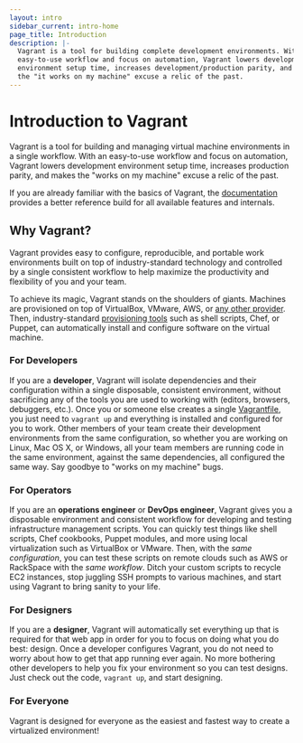 ```yaml
---
layout: intro
sidebar_current: intro-home
page_title: Introduction
description: |-
  Vagrant is a tool for building complete development environments. With an
  easy-to-use workflow and focus on automation, Vagrant lowers development
  environment setup time, increases development/production parity, and makes
  the "it works on my machine" excuse a relic of the past.
---
```


# Introduction to Vagrant

Vagrant is a tool for building and managing virtual machine environments in a
single workflow. With an easy-to-use workflow and focus on automation, Vagrant
lowers development environment setup time, increases production parity, and
makes the "works on my machine" excuse a relic of the past.

If you are already familiar with the basics of Vagrant, the
[documentation](/docs/index.html) provides a better reference build for all
available features and internals.

## Why Vagrant?

Vagrant provides easy to configure, reproducible, and portable work environments
built on top of industry-standard technology and controlled by a single
consistent workflow to help maximize the productivity and flexibility of you and
your team.

To achieve its magic, Vagrant stands on the shoulders of giants. Machines
are provisioned on top of VirtualBox, VMware, AWS, or
[any other provider](/docs/providers/). Then, industry-standard
[provisioning tools](/docs/provisioning/)
such as shell scripts, Chef, or Puppet, can automatically install
and configure software on the virtual machine.

### For Developers

If you are a **developer**, Vagrant will isolate dependencies and their
configuration within a single disposable, consistent environment, without
sacrificing any of the tools you are used to working with (editors, browsers,
debuggers, etc.). Once you or someone else creates a single
[Vagrantfile](/docs/vagrantfile/), you just need to `vagrant up` and everything
is installed and configured for you to work. Other members of your team create
their development environments from the same configuration, so whether you are
working on Linux, Mac OS X, or Windows, all your team members are running code
in the same environment, against the same dependencies, all configured the same
way. Say goodbye to "works on my machine" bugs.

### For Operators

If you are an **operations engineer** or **DevOps engineer**, Vagrant gives you a disposable
environment and consistent workflow for developing and testing infrastructure
management scripts. You can quickly test things like shell scripts, Chef
cookbooks, Puppet modules, and more using local virtualization such as
VirtualBox or VMware. Then, with the _same configuration_, you can test these
scripts on remote clouds such as AWS or RackSpace with the _same workflow_.
Ditch your custom scripts to recycle EC2 instances, stop juggling SSH prompts to
various machines, and start using Vagrant to bring sanity to your life.

### For Designers

If you are a **designer**, Vagrant will automatically set everything up that is
required for that web app in order for you to focus on doing what you do best:
design. Once a developer configures Vagrant, you do not need to worry about how
to get that app running ever again. No more bothering other developers to help
you fix your environment so you can test designs. Just check out the code,
`vagrant up`, and start designing.

### For Everyone

Vagrant is designed for everyone as the easiest and fastest way to create a
virtualized environment!
